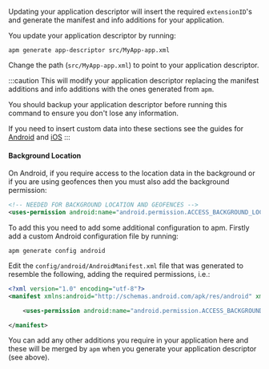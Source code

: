 

Updating your application descriptor will insert the required `extensionID`'s and generate the manifest and info additions for your application. 

You update your application descriptor by running:

```
apm generate app-descriptor src/MyApp-app.xml
```

Change the path (`src/MyApp-app.xml`) to point to your application descriptor.

:::caution
This will modify your application descriptor replacing the manifest additions and info additions with the ones generated from `apm`. 

You should backup your application descriptor before running this command to ensure you don't lose any information.

If you need to insert custom data into these sections see the guides for [Android](https://github.com/airsdk/apm/wiki/Usage-Generate#android) and [iOS](https://github.com/airsdk/apm/wiki/Usage-Generate#ios)
:::


#### Background Location

On Android, if you require access to the location data in the background or if you are using geofences then you must also add the background permission:

```xml
<!-- NEEDED FOR BACKGROUND LOCATION AND GEOFENCES -->
<uses-permission android:name="android.permission.ACCESS_BACKGROUND_LOCATION" />
```

To add this you need to add some additional configuration to apm. Firstly add a custom Android configuration file by running:

```
apm generate config android
```

Edit the `config/android/AndroidManifest.xml` file that was generated to resemble the following, adding the required permissions, i.e.:

```xml
<?xml version="1.0" encoding="utf-8"?>
<manifest xmlns:android="http://schemas.android.com/apk/res/android" xmlns:tools="http://schemas.android.com/tools">

	<uses-permission android:name="android.permission.ACCESS_BACKGROUND_LOCATION" />

</manifest>
```

You can add any other additions you require in your application here and these will be merged by `apm` when you generate your application descriptor (see above). 
